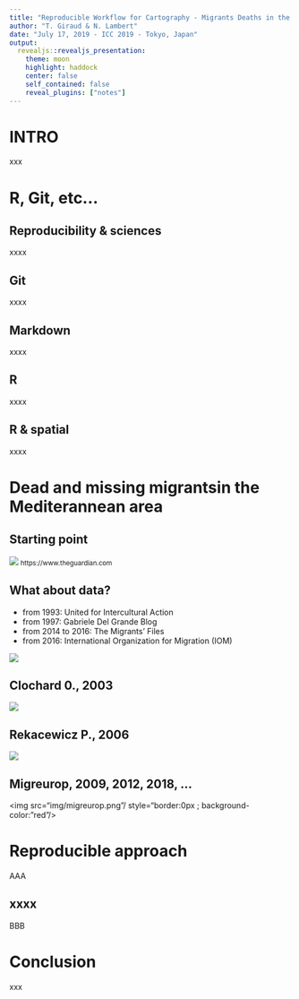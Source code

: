 ```yaml
---
title: "Reproducible Workflow for Cartography - Migrants Deaths in the Mediterranean sea"
author: "T. Giraud & N. Lambert"
date: "July 17, 2019 - ICC 2019 - Tokyo, Japan"
output:
  revealjs::revealjs_presentation:
    theme: moon
    highlight: haddock
    center: false
    self_contained: false
    reveal_plugins: ["notes"]
---
```


# INTRO

xxx

# R, Git, etc...

## Reproducibility & sciences

xxxx

## Git

xxxx

## Markdown

xxxx

## R

xxxx


## R & spatial

xxxx

# Dead and missing migrants\n in the Mediterannean area {data-background="img/shipwreck.jpg"}

## Starting point

<img src="img/guardian.png"/>
<small>https://www.theguardian.com</small>

## What about data?

* from 1993: United for Intercultural Action
* from 1997: Gabriele Del Grande Blog
* from 2014 to 2016: The Migrants' Files
* from 2016: International Organization for Migration (IOM)

<img src="img/IOM.png"/>


## Clochard 0., 2003

<img src="img/clochard.png"/>

## Rekacewicz P., 2006

<img src="img/reka.png"/>

## Migreurop, 2009, 2012, 2018, ...

<img src="img/migreurop.png"/ style="border:0px ; background-color:"red"/>

# Reproducible approach

AAA

## xxxx

BBB

# Conclusion

xxx
